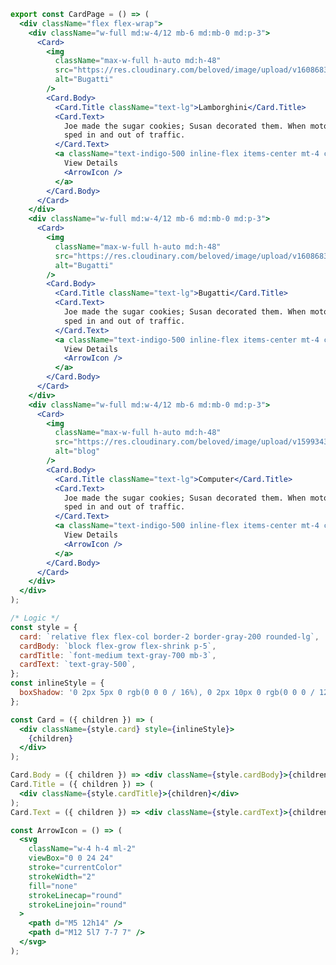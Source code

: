 ```jsx
export const CardPage = () => (
  <div className="flex flex-wrap">
    <div className="w-full md:w-4/12 mb-6 md:mb-0 md:p-3">
      <Card>
        <img
          className="max-w-full h-auto md:h-48"
          src="https://res.cloudinary.com/beloved/image/upload/v1608683063/Assets/lamborghini_mxb2j7.jpg"
          alt="Bugatti"
        />
        <Card.Body>
          <Card.Title className="text-lg">Lamborghini</Card.Title>
          <Card.Text>
            Joe made the sugar cookies; Susan decorated them. When motorists
            sped in and out of traffic.
          </Card.Text>
          <a className="text-indigo-500 inline-flex items-center mt-4 cursor-pointer">
            View Details
            <ArrowIcon />
          </a>
        </Card.Body>
      </Card>
    </div>
    <div className="w-full md:w-4/12 mb-6 md:mb-0 md:p-3">
      <Card>
        <img
          className="max-w-full h-auto md:h-48"
          src="https://res.cloudinary.com/beloved/image/upload/v1608683147/Assets/bugatti-cars-7-free-car-hd-wallpaper_j4xyj6.jpg"
          alt="Bugatti"
        />
        <Card.Body>
          <Card.Title className="text-lg">Bugatti</Card.Title>
          <Card.Text>
            Joe made the sugar cookies; Susan decorated them. When motorists
            sped in and out of traffic.
          </Card.Text>
          <a className="text-indigo-500 inline-flex items-center mt-4 cursor-pointer">
            View Details
            <ArrowIcon />
          </a>
        </Card.Body>
      </Card>
    </div>
    <div className="w-full md:w-4/12 mb-6 md:mb-0 md:p-3">
      <Card>
        <img
          className="max-w-full h-auto md:h-48"
          src="https://res.cloudinary.com/beloved/image/upload/v1599343428/Assets/3_znyzrd.jpg"
          alt="blog"
        />
        <Card.Body>
          <Card.Title className="text-lg">Computer</Card.Title>
          <Card.Text>
            Joe made the sugar cookies; Susan decorated them. When motorists
            sped in and out of traffic.
          </Card.Text>
          <a className="text-indigo-500 inline-flex items-center mt-4 cursor-pointer">
            View Details
            <ArrowIcon />
          </a>
        </Card.Body>
      </Card>
    </div>
  </div>
);

/* Logic */
const style = {
  card: `relative flex flex-col border-2 border-gray-200 rounded-lg`,
  cardBody: `block flex-grow flex-shrink p-5`,
  cardTitle: `font-medium text-gray-700 mb-3`,
  cardText: `text-gray-500`,
};
const inlineStyle = {
  boxShadow: '0 2px 5px 0 rgb(0 0 0 / 16%), 0 2px 10px 0 rgb(0 0 0 / 12%)',
};

const Card = ({ children }) => (
  <div className={style.card} style={inlineStyle}>
    {children}
  </div>
);

Card.Body = ({ children }) => <div className={style.cardBody}>{children}</div>;
Card.Title = ({ children }) => (
  <div className={style.cardTitle}>{children}</div>
);
Card.Text = ({ children }) => <div className={style.cardText}>{children}</div>;

const ArrowIcon = () => (
  <svg
    className="w-4 h-4 ml-2"
    viewBox="0 0 24 24"
    stroke="currentColor"
    strokeWidth="2"
    fill="none"
    strokeLinecap="round"
    strokeLinejoin="round"
  >
    <path d="M5 12h14" />
    <path d="M12 5l7 7-7 7" />
  </svg>
);
```
